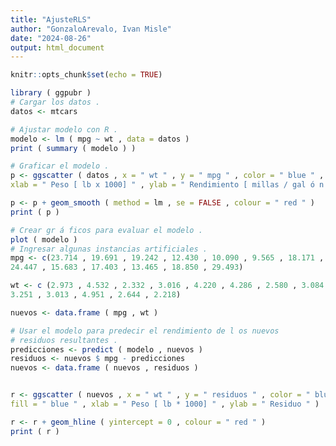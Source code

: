 ```yaml
---
title: "AjusteRLS"
author: "GonzaloArevalo, Ivan Misle"
date: "2024-08-26"
output: html_document
---
```


```r
knitr::opts_chunk$set(echo = TRUE)
```

```r
library ( ggpubr )
# Cargar los datos .
datos <- mtcars

# Ajustar modelo con R .
modelo <- lm ( mpg ~ wt , data = datos )
print ( summary ( modelo ) )

# Graficar el modelo .
p <- ggscatter ( datos , x = " wt " , y = " mpg " , color = " blue " , fill = " blue " ,
xlab = " Peso [ lb x 1000] " , ylab = " Rendimiento [ millas / gal ó n ] " )

p <- p + geom_smooth ( method = lm , se = FALSE , colour = " red " )
print ( p )

# Crear gr á ficos para evaluar el modelo .
plot ( modelo )
# Ingresar algunas instancias artificiales .
mpg <- c(23.714 , 19.691 , 19.242 , 12.430 , 10.090 , 9.565 , 18.171 , 26.49 , 7.054 ,
24.447 , 15.683 , 17.403 , 13.465 , 18.850 , 29.493)

wt <- c (2.973 , 4.532 , 2.332 , 3.016 , 4.220 , 4.286 , 2.580 , 3.084 , 3.816 , 2.775 ,
3.251 , 3.013 , 4.951 , 2.644 , 2.218)

nuevos <- data.frame ( mpg , wt )

# Usar el modelo para predecir el rendimiento de l os nuevos
# residuos resultantes .
predicciones <- predict ( modelo , nuevos )
residuos <- nuevos $ mpg - predicciones
nuevos <- data.frame ( nuevos , residuos )


r <- ggscatter ( nuevos , x = " wt " , y = " residuos " , color = " blue " ,
fill = " blue " , xlab = " Peso [ lb * 1000] " , ylab = " Residuo " )

r <- r + geom_hline ( yintercept = 0 , colour = " red " )
print ( r )
```

